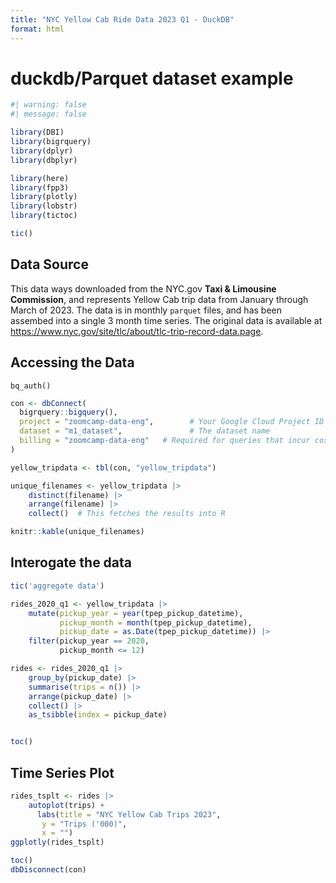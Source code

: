 ```yaml
---
title: "NYC Yellow Cab Ride Data 2023 Q1 - DuckDB"
format: html
---
```


# duckdb/Parquet dataset example

```r
#| warning: false
#| message: false

library(DBI)
library(bigrquery)
library(dplyr)
library(dbplyr)

library(here)
library(fpp3)
library(plotly)
library(lobstr)
library(tictoc)

tic()
```

## Data Source

This data ways downloaded from the NYC.gov **Taxi & Limousine Commission**, and represents Yellow Cab trip data from January through March of 2023. The data is in monthly `parquet` files, and has been assembed into a single 3 month time series. The original data is available at <https://www.nyc.gov/site/tlc/about/tlc-trip-record-data.page>.

## Accessing the Data

```
bq_auth()
```


```r
con <- dbConnect(
  bigrquery::bigquery(),
  project = "zoomcamp-data-eng",        # Your Google Cloud Project ID
  dataset = "m1_dataset",               # The dataset name
  billing = "zoomcamp-data-eng"   # Required for queries that incur costs
)
```

```r
yellow_tripdata <- tbl(con, "yellow_tripdata")

unique_filenames <- yellow_tripdata |> 
    distinct(filename) |> 
    arrange(filename) |>
    collect()  # This fetches the results into R

knitr::kable(unique_filenames)
```


## Interogate the data


```r
tic('aggregate data')

rides_2020_q1 <- yellow_tripdata |> 
    mutate(pickup_year = year(tpep_pickup_datetime),
           pickup_month = month(tpep_pickup_datetime),
           pickup_date = as.Date(tpep_pickup_datetime)) |> 
    filter(pickup_year == 2020, 
           pickup_month <= 12) 

rides <- rides_2020_q1 |> 
    group_by(pickup_date) |> 
    summarise(trips = n()) |> 
    arrange(pickup_date) |> 
    collect() |> 
    as_tsibble(index = pickup_date)


toc()
```


## Time Series Plot

```r
rides_tsplt <- rides |> 
    autoplot(trips) +
      labs(title = "NYC Yellow Cab Trips 2023",
       y = "Trips ('000)",
       x = "")
ggplotly(rides_tsplt)
```


```r
toc()
dbDisconnect(con)
```
